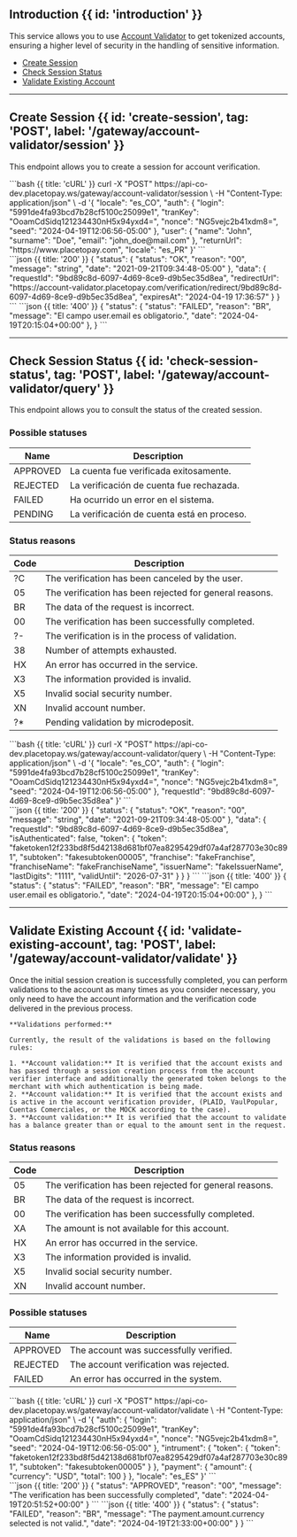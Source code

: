 
## Introduction {{ id: 'introduction' }}

This service allows you to use [Account Validator](/en/account-validator) to get tokenized accounts, ensuring a higher level of security in the handling of sensitive information.

- [Create Session](/en/account-validator/api/session#create-a-session)
- [Check Session Status](/en/account-validator/api/session#check-session-status)
- [Validate Existing Account](/en/account-validator/api/validate-existing-account)

---

## Create Session {{ id: 'create-session', tag: 'POST', label: '/gateway/account-validator/session' }}

This endpoint allows you to create a session for account verification.

<Row>
    <Col>
        <ApiReader
            path="/gateway/account-validator/session"
            method="post"
            api={props.refs}
        />
    </Col> <Col sticky>
    <CodeGroup title="Solicitud" tag="POST" label="/api/session">
    ```bash {{ title: 'cURL' }}
    curl -X "POST" https://api-co-dev.placetopay.ws/gateway/account-validator/session \
      -H "Content-Type: application/json" \
      -d '{
          "locale": "es_CO",
          "auth": {
            "login": "5991de4fa93bcd7b28cf5100c25099e1",
            "tranKey": "OoamCdSidq121234430nH5x94yxd4=",
            "nonce": "NG5vejc2b41xdm8=",
            "seed": "2024-04-19T12:06:56-05:00"
          },
          "user": {
            "name": "John",
            "surname": "Doe",
            "email": "john_doe@mail.com"
          },
          "returnUrl": "https://www.placetopay.com",
          "locale": "es_PR"
      }'
    ```
    </CodeGroup>
  </Col>
</Row>

<Row>
  <Col>
    <ApiReader
      path="/gateway/account-validator/session"
      method="post"
      type="response"
      api={props.refs}
    />
  </Col>

  <Col sticky>
    <br />
    <CodeGroup title="Respuesta">
    ```json {{ title: '200' }}
    {
      "status": {
        "status": "OK",
        "reason": "00",
        "message": "string",
        "date": "2021-09-21T09:34:48-05:00"
      },
      "data": {
        "requestId": "9bd89c8d-6097-4d69-8ce9-d9b5ec35d8ea",
        "redirectUrl": "https://account-validator.placetopay.com/verification/redirect/9bd89c8d-6097-4d69-8ce9-d9b5ec35d8ea",
        "expiresAt": "2024-04-19 17:36:57"
      }
    }
    ```
    ```json {{ title: '400' }}
    {
      "status": {
        "status": "FAILED",
        "reason": "BR",
        "message": "El campo user.email es obligatorio.",
        "date": "2024-04-19T20:15:04+00:00"
      },
    }
    ```
    </CodeGroup>
  </Col>
</Row>

---


## Check Session Status {{ id: 'check-session-status', tag: 'POST', label: '/gateway/account-validator/query' }}

This endpoint allows you to consult the status of the created session.

 ### Possible statuses

 Name | Description
 ---------|----------
  APPROVED | La cuenta fue verificada exitosamente.
  REJECTED | La verificación de cuenta fue rechazada.
  FAILED | Ha ocurrido un error en el sistema.
  PENDING | La verificación de cuenta está en proceso.


  ### Status reasons

  Code | Description
  ---------|----------
   ?C | The verification has been canceled by the user.
   05 | The verification has been rejected for general reasons.
   BR | The data of the request is incorrect.
   00 | The verification has been successfully completed.
   ?- | The verification is in the process of validation.
   38 | Number of attempts exhausted.
   HX | An error has occurred in the service.
   X3 | The information provided is invalid.
   X5 | Invalid social security number.
   XN | Invalid account number.
   ?* | Pending validation by microdeposit.



<Row>
    <Col>
        <ApiReader
            path="/gateway/account-validator/query"
            method="post"
            api={props.refs}
        />
    </Col> <Col sticky>
    <CodeGroup title="Solicitud" tag="POST" label="/api/query">
    ```bash {{ title: 'cURL' }}
    curl -X "POST" https://api-co-dev.placetopay.ws/gateway/account-validator/query \
      -H "Content-Type: application/json" \
      -d '{
          "locale": "es_CO",
          "auth": {
            "login": "5991de4fa93bcd7b28cf5100c25099e1",
            "tranKey": "OoamCdSidq121234430nH5x94yxd4=",
            "nonce": "NG5vejc2b41xdm8=",
            "seed": "2024-04-19T12:06:56-05:00"
          },
          "requestId": "9bd89c8d-6097-4d69-8ce9-d9b5ec35d8ea"
      }'
    ```
    </CodeGroup>
  </Col>
</Row>

<Row>
  <Col>
    <ApiReader
      path="/gateway/account-validator/query"
      method="post"
      type="response"
      api={props.refs}
    />
  </Col>

  <Col sticky>
    <br />
    <CodeGroup title="Respuesta">
    ```json {{ title: '200' }}
    {
      "status": {
        "status": "OK",
        "reason": "00",
        "message": "string",
        "date": "2021-09-21T09:34:48-05:00"
      },
      "data": {
        "requestId": "9bd89c8d-6097-4d69-8ce9-d9b5ec35d8ea",
        "isAuthenticated": false,
        "token": {
            "token": "faketoken12f233bd8f5d42138d681bf07ea8295429df07a4af287703e30c891",
            "subtoken": "fakesubtoken00005",
            "franchise": "fakeFranchise",
            "franchiseName": "fakeFranchiseName",
            "issuerName": "fakeIssuerName",
            "lastDigits": "1111",
            "validUntil": "2026-07-31"
        }
      }
    }
    ```
    ```json {{ title: '400' }}
    {
      "status": {
        "status": "FAILED",
        "reason": "BR",
        "message": "El campo user.email es obligatorio.",
        "date": "2024-04-19T20:15:04+00:00"
      },
    }
    ```
    </CodeGroup>
  </Col>
</Row>

---

## Validate Existing Account {{ id: 'validate-existing-account', tag: 'POST', label: '/gateway/account-validator/validate' }}

 Once the initial session creation is successfully completed, you can perform validations to the account as many times as you consider necessary, you only need to have the account information and the verification code delivered in the previous process.

    **Validations performed:**

    Currently, the result of the validations is based on the following rules:

    1. **Account validation:** It is verified that the account exists and has passed through a session creation process from the account verifier interface and additionally the generated token belongs to the merchant with which authentication is being made.
    2. **Account validation:** It is verified that the account exists and is active in the account verification provider, (PLAID, VaulPopular, Cuentas Comerciales, or the MOCK according to the case).
    3. **Account validation:** It is verified that the account to validate has a balance greater than or equal to the amount sent in the request.

### Status reasons

Code | Description
---------|----------
 05 | The verification has been rejected for general reasons.
 BR | The data of the request is incorrect.
 00 | The verification has been successfully completed.
 XA | The amount is not available for this account.
 HX | An error has occurred in the service.
 X3 | The information provided is invalid.
 X5 | Invalid social security number.
 XN | Invalid account number.


 ### Possible statuses

 Name | Description
 ---------|----------
  APPROVED | The account was successfully verified.
  REJECTED | The account verification was rejected.
  FAILED | An error has occurred in the system.

<Row>
  <Col>
    <ApiReader
      path="/gateway/account-validator/validate"
      method="post"
      api={props.refs}
    />
  </Col>

   <Col sticky>
      <CodeGroup title="Solicitud" tag="POST" label="api/verification/validate">
      ```bash {{ title: 'cURL' }}
      curl -X "POST" https://api-co-dev.placetopay.ws/gateway/account-validator/validate \
        -H "Content-Type: application/json" \
        -d '{
              "auth": {
                "login": "5991de4fa93bcd7b28cf5100c25099e1",
                "tranKey": "OoamCdSidq121234430nH5x94yxd4=",
                "nonce": "NG5vejc2b41xdm8=",
                "seed": "2024-04-19T12:06:56-05:00"
              },
              "intrument": {
                "token": {
                    "token": "faketoken12f233bd8f5d42138d681bf07ea8295429df07a4af287703e30c891",
                    "subtoken": "fakesubtoken00005"
                }
              },
              "payment": {
                "amount": {
                  "currency": "USD",
                  "total": 100
                }
              },
              "locale": "es_ES"
        }'
      ```
      </CodeGroup>
    </Col>
</Row>
<Row>
  <Col>
    <ApiReader
      path="/gateway/account-validator/validate"
      method="post"
      type="response"
      api={props.refs}
    />
  </Col>

  <Col sticky>
    <br />
    <CodeGroup title="Respuesta">
    ```json {{ title: '200' }}
    {
        "status": "APPROVED",
        "reason": "00",
        "message": "The verification has been successfully completed",
        "date": "2024-04-19T20:51:52+00:00"
    }
    ```
    ```json {{ title: '400' }}
    {
      "status": {
        "status": "FAILED",
        "reason": "BR",
        "message": "The payment.amount.currency selected is not valid.",
        "date": "2024-04-19T21:33:00+00:00"
      }
    }
    ```
    </CodeGroup>
  </Col>
</Row>
